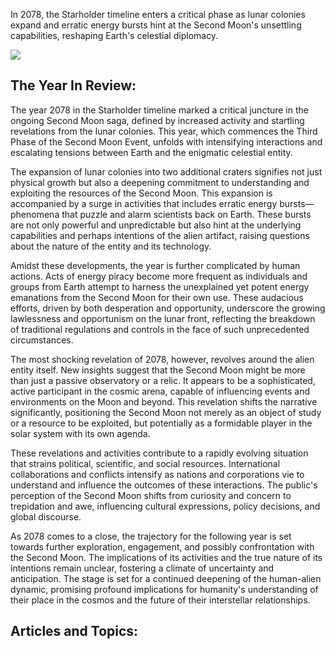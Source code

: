 In 2078, the Starholder timeline enters a critical phase as lunar colonies expand and erratic energy bursts hint at the Second Moon's unsettling capabilities, reshaping Earth's celestial diplomacy.

![](https://www.blockstar.com/wp-content/uploads/2024/06/2078-pure_energy.png)

## The Year In Review:
The year 2078 in the Starholder timeline marked a critical juncture in the ongoing Second Moon saga, defined by increased activity and startling revelations from the lunar colonies. This year, which commences the Third Phase of the Second Moon Event, unfolds with intensifying interactions and escalating tensions between Earth and the enigmatic celestial entity.

The expansion of lunar colonies into two additional craters signifies not just physical growth but also a deepening commitment to understanding and exploiting the resources of the Second Moon. This expansion is accompanied by a surge in activities that includes erratic energy bursts—phenomena that puzzle and alarm scientists back on Earth. These bursts are not only powerful and unpredictable but also hint at the underlying capabilities and perhaps intentions of the alien artifact, raising questions about the nature of the entity and its technology.

Amidst these developments, the year is further complicated by human actions. Acts of energy piracy become more frequent as individuals and groups from Earth attempt to harness the unexplained yet potent energy emanations from the Second Moon for their own use. These audacious efforts, driven by both desperation and opportunity, underscore the growing lawlessness and opportunism on the lunar front, reflecting the breakdown of traditional regulations and controls in the face of such unprecedented circumstances.

The most shocking revelation of 2078, however, revolves around the alien entity itself. New insights suggest that the Second Moon might be more than just a passive observatory or a relic. It appears to be a sophisticated, active participant in the cosmic arena, capable of influencing events and environments on the Moon and beyond. This revelation shifts the narrative significantly, positioning the Second Moon not merely as an object of study or a resource to be exploited, but potentially as a formidable player in the solar system with its own agenda.

These revelations and activities contribute to a rapidly evolving situation that strains political, scientific, and social resources. International collaborations and conflicts intensify as nations and corporations vie to understand and influence the outcomes of these interactions. The public's perception of the Second Moon shifts from curiosity and concern to trepidation and awe, influencing cultural expressions, policy decisions, and global discourse.

As 2078 comes to a close, the trajectory for the following year is set towards further exploration, engagement, and possibly confrontation with the Second Moon. The implications of its activities and the true nature of its intentions remain unclear, fostering a climate of uncertainty and anticipation. The stage is set for a continued deepening of the human-alien dynamic, promising profound implications for humanity's understanding of their place in the cosmos and the future of their interstellar relationships.‍‍‍

## Articles and Topics:

